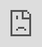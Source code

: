 ```yaml
---
author: Kai Magnus Müller
pubDatetime: 2018-02-02T15:22:00Z
title: OpenMoji
draft: false
tags:
    - university project
ogImage: ''
semesterDate: Winter 2017
course: OpenMoji
description: A special course by Benjamin Groß and Daniel Utz. During this course, students developed an understanding for iconography, a set of design guidelines for emoji and finally, a set of independent emoji – the OpenMoji library.
---
```


<div style="" class="openmoji-iframe">
	<iframe
		src="https://www.openmoji.org/library/"
		frameborder="0"
		style="position:absolute;top:0;left:0;width:100%;height:100%; border:1px solid var(--color-text); background:white"></iframe>
</div>

Visit the [OpenMoji Library](https://www.openmoji.org/library/)

## Introduction

Why is the design of new emoji left to tech giants?
Emoji break language barriers and make communication of emotions more efficient and have become an important part of our daily communication worldwide. Too important to be left out of their users hands. OpenMoji is an open source emoji library and an attempt to democratize emoji. Everyone is invited to submit new emoji and improve the library.

## Project

At its core, the course titled "Open Source / Emoji" is a lesson in iconography and collaboration. At first simple pixel icons resembling the original emoji drawn by Shigetaka Kurita[^1] were created with focus on the essential features of objects. Gradually, additional elements were introduced and the icons got more complex. After each iteration we got together to discuss our icons and decisions.

<Figure
	alt="Drawing pixel icons sharpens perception of the most essential parts of objects. Next up: black and white vector icons with less restrictions on dimensions and vector icons with color. To the right the official light bulb emoji adhering to our style guide. (Not created by me.)"
	src="https://res.cloudinary.com/dm3a0qioc/image/upload/v1678049688/emoji-stages-2_xczbpp.png"
	width="2880" height="720"></Figure>

## Style Guide

At this point we started our work on the OpenMoji library. To account for the amount of students involved and the size of our planned library a common style guide was needed to make sure all emoji fit together visually. The best emoji out of everything we created so far were selected. And a style guide team was founded to develop a common style guide together with our professors.

## Collaboration

Apart from our style guide many other things had to be prepared in order for this project to succeed. Other teams were tasked to gather a list of emoji to be included, create use cases and demos, develop a social media presence, create our project website, font creation and backend tech.

Additionally, every student was to create a block of emoji once the list was finalized. Which meant every student had weekly meetings with a member of the style guide team as well.

## Process

This project was different than most other courses. Instead of each team working on independent projects, here all teams were responsible for a smaller part of our bigger project. This meant communication and coordination - not just in each team - but also between teams was more important than ever.

At times challenging and chaotic, with the guidance from our supervising professors the project was completed and successfully released.

My focus – apart from designing my set of emoji – was on sketching concepts for our website and doing backend work regarding SVG exporting and resizing.

## About

This student project was created during winter semester 2017/18 as part of the Open Source / Emoji course by [Daniel Utz](http://www.danielutz.de) and [Benedikt Groß](http://benedikt-gross.de) with

[Sofie Ascherl](https://www.behance.net/sofieasche36e2)  
Jose Avila  
[Ronja Baeurlen](https://ronjabaeurlen.myportfolio.com)  
[Selina Bauder](http://selinabauder.de)  
Vanessa Boutzikoudi  
Rana Cakir  
Baris Camli  
Julian Grüneberg  
Laura Humpfer  
Emily Jäger  
[Hilda Kalyoncu](http://hilda-kalyoncu.de)  
[Jonas Rossner](http://info.jonasrossner.de/)  
[Marius Schnabel](http://marius-schnabel.de/)  
Lisa Schulz  
[Sina Schulz](http://www.skschulz.com)  
Mariella Steeb  
[Lisa Thiel](https://lisathiel.wixsite.com/portfolio)  
[Miriam Vollmeier](http://www.miriamvollmeier.com)  
[Kai Wanschura](http://www.kaiwanschura.de)  
[Johanna Wellnitz](http://johannawellnitz.de)  
[Martin Wehl](http://martinwehl.de)

Featured on the [Page Blog](https://page-online.de/kreation/sollte-man-das-design-von-emojis-google-apple-co-ueberlassen/).

[^1]: https://www.moma.org/collection/works/196070
